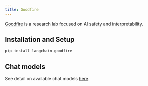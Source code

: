 ```yaml
---
title: Goodfire
---
```


[Goodfire](https://www.goodfire.ai/) is a research lab focused on AI safety and
interpretability.

## Installation and Setup

```bash
pip install langchain-goodfire
```

## Chat models

See detail on available chat models [here](/oss/integrations/chat/goodfire).
